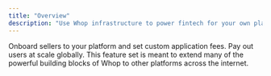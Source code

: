 ```yaml
---
title: "Overview"
description: "Use Whop infrastructure to power fintech for your own platform."
---
```


<CardGroup cols={2}>
  <Card
    title="Onboard sellers"
    icon="file-invoice"
    href="/platforms/onboard-sellers"
  >
    Onboard sellers to your platform and set custom application fees.
  </Card>
  <Card
    title="Onboard users"
    icon="users"
    href="/platforms/onboard-users"
  >
   Pay out users at scale globally.
  </Card>

</CardGroup>
This feature set is meant to extend many of the powerful building blocks of Whop to other platforms across the internet.
